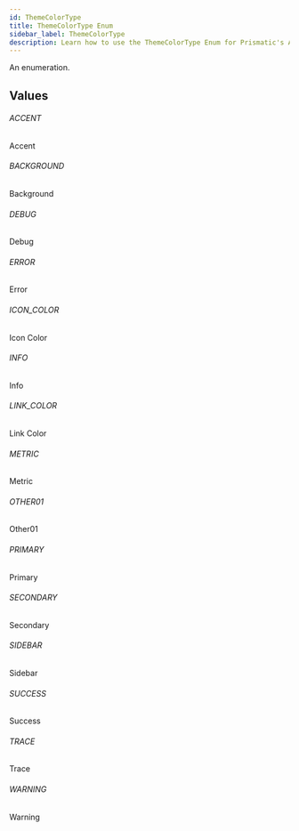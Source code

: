 ```yaml
---
id: ThemeColorType
title: ThemeColorType Enum
sidebar_label: ThemeColorType
description: Learn how to use the ThemeColorType Enum for Prismatic's API.
---
```


An enumeration.

## Values

###### ACCENT

Accent

###### BACKGROUND

Background

###### DEBUG

Debug

###### ERROR

Error

###### ICON_COLOR

Icon Color

###### INFO

Info

###### LINK_COLOR

Link Color

###### METRIC

Metric

###### OTHER01

Other01

###### PRIMARY

Primary

###### SECONDARY

Secondary

###### SIDEBAR

Sidebar

###### SUCCESS

Success

###### TRACE

Trace

###### WARNING

Warning
